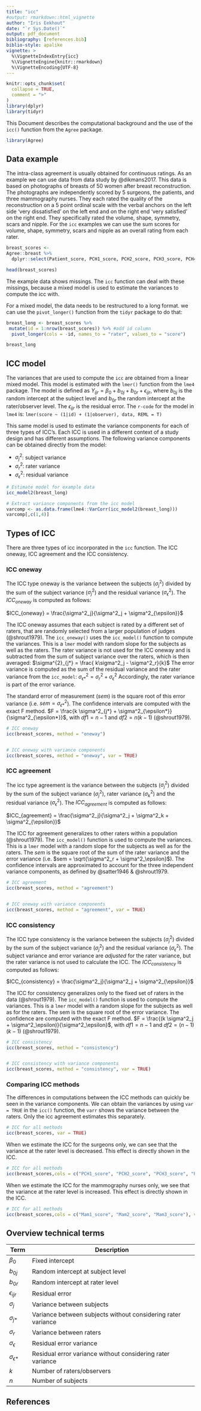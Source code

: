 ```yaml
---
title: "icc"
#output: rmarkdown::html_vignette
author: "Iris Eekhout"
date: "`r Sys.Date()`"
output: pdf_document
bibliography: [references.bib]
biblio-style: apalike
vignette: >
  %\VignetteIndexEntry{icc}
  %\VignetteEngine{knitr::rmarkdown}
  %\VignetteEncoding{UTF-8}
---
```


```r
knitr::opts_chunk$set(
  collapse = TRUE,
  comment = ">"
)
library(dplyr)
library(tidyr)
```

This Document describes the computational background and the use of the `icc()` function from the `Agree` package.

```r
library(Agree)
```

## Data example

The intra-class agreement is usually obtained for continuous ratings. As an example we can use data from data study by @dikmans2017. This data is based on photographs of breasts of 50 women after breast reconstruction. The photographs are independently scored by 5 surgeons, the patients, and three mammography nurses. They each rated the quality of the reconstruction on a 5 point ordinal scale with the verbal anchors on the left side ‘very dissatisfied’ on the left end and on the right end ‘very satisfied’ on the right end. They specifically rated the volume, shape, symmetry, scars and nipple. For the `icc` examples we can use the sum scores for volume, shape, symmetry, scars and nipple as an overall rating from each rater. 


```r
breast_scores <- 
Agree::breast %>%
  dplyr::select(Patient_score, PCH1_score, PCH2_score, PCH3_score, PCH4_score, PCH5_score, Mam1_score, Mam2_score, Mam3_score)

head(breast_scores)

```

The example data shows missings. The `icc` function can deal with these missings, because a mixed model is used to estimate the variances to compute the icc with.

For a mixed model, the data needs to be restructured to a long format. we can use the `pivot_longer()` function from the `tidyr` package to do that:

```r
breast_long <- breast_scores %>%
 mutate(id = 1:nrow(breast_scores)) %>% #add id column
  pivot_longer(cols = -id, names_to = "rater", values_to = "score")

breast_long
```

## ICC model

The variances that are used to compute the `icc` are obtained from a linear mixed model. This model is estimated with the `lmer()` function from the `lme4` package. The model is defined as $Y_{ijr} = \beta_0 + b_{0j} + b_{0r} + \epsilon_{ijr}$, where $b_{0j}$ is the random intercept at the subject level and $b_{0r}$ the random intercept at the rater/observer level. The $\epsilon_{ijr}$ is the residual error. The `r-code` for the model in `lme4` is: `lmer(score ~ (1|id) + (1|observer), data, REML = T)`

This same model is used to estimate the variance components for each of three types of ICC's. Each ICC is used in a different context of a study design and has different assumptions. The following variance components can be obtained directly from the model:

- $\sigma^2_j$: subject variance
- $\sigma^2_r$: rater variance
- $\sigma^2_\epsilon$: residual variance


```r
# Estimate model for example data
icc_model2(breast_long)

# Extract variance components from the icc model
varcomp <- as.data.frame(lme4::VarCorr(icc_model2(breast_long)))
varcomp[,c(1,4)]
```

## Types of ICC

There are three types of icc incorporated in the `icc` function. The ICC oneway, ICC agreement and the ICC consistency. 


### ICC oneway

The ICC type oneway is the variance between the subjects ($\sigma^2_j$) divided by the sum of the subject variance ($\sigma^2_j$) and the residual variance ($\sigma^2_{\epsilon}$). The $ICC_{oneway}$ is computed as follows: 

$ICC_{oneway} = \frac{\sigma^2_j}{\sigma^2_j + \sigma^2_{\epsilon}}$


The ICC oneway assumes that each subject is rated by a different set of raters, that are randomly selected from a larger population of judges (@shrout1979). The `icc_oneway()` uses the `icc_model()` function to compute the variances. This is a `lmer` model with  random slope for the subjects as well as the raters. The rater variance is not used for the ICC oneway and is subtracted from the sum of subject variance over the raters, which is then averaged: $\sigma^{2}_{j*} = \frac{ k\sigma^2_j - \sigma^2_r}{k}$ The error variance is computed as the sum of the residual variance and the rater variance from the `icc_model`: $\sigma^2_{\epsilon*} = \sigma^2_r + \sigma^2_\epsilon$ Accordingly, the rater variance is part of the error variance. 


The standard error of measurement ($sem$) is the square root of this error variance (i.e. $sem = \sigma^2_{\epsilon*}$). The confidence intervals are computed with the exact F method. $F = \frac{k  \sigma^2_{j*} + \sigma^2_{\epsilon*}}{\sigma^2_{\epsilon*}}$, with $df1 = n - 1$ and $df2 = n  (k - 1)$ (@shrout1979).


```r
# ICC oneway 
icc(breast_scores, method = "oneway")


# ICC oneway with variance components
icc(breast_scores, method = "oneway", var = TRUE)
```


### ICC agreement

The icc type agreement is the variance between the subjects ($\sigma^2_j$) divided by the sum of the subject variance ($\sigma^2_j$), rater variance ($\sigma^2_k$) and the residual variance ($\sigma^2_\epsilon$). The $ICC_{agreement}$ is computed as follows:

$ICC_{agreement} = \frac{\sigma^2_j}{\sigma^2_j + \sigma^2_k + \sigma^2_{\epsilon}}$

The ICC for agreement generalizes to other raters within a population (@shrout1979). The `icc_model()` function is used to compute the variances. This is a `lmer` model with a random slope for the subjects as well as for the raters. The $sem$ is the square root of the sum of the rater variance and the error variance (i.e. $sem = \sqrt{\sigma^2_r + \sigma^2_\epsilon}$). The confidence intervals are approximated to account for the three independent variance components, as defined by @satter1946 & @shrout1979.

```r
# ICC agreement 
icc(breast_scores, method = "agreement")


# ICC oneway with variance components
icc(breast_scores, method = "agreement", var = TRUE)
```

### ICC consistency

The ICC type consistency is the variance between the subjects ($\sigma^2_j$) divided by the sum of the subject variance ($\sigma^2_j$) and the residual variance ($\sigma^2_\epsilon$). The subject variance and error variance are *adjusted* for the rater variance, but the rater variance is not used to calculate the ICC. The $ICC_{consistency}$ is computed as follows:

$ICC_{consistency} = \frac{\sigma^2_j}{\sigma^2_j + \sigma^2_{\epsilon}}$


The ICC for consistency generalizes only to the fixed set of raters in the data (@shrout1979). The `icc_model()` function is used to compute the variances. This is a `lmer` model with a random slope for the subjects as well as for the raters. The sem is the square root of the error variance. The confidence are computed with the exact F method. $F = \frac{(k  \sigma^2_j + \sigma^2_\epsilon)}{\sigma^2_\epsilon}$, with $df1 = n - 1$ and $df2 = (n - 1)  (k - 1)$ (@shrout1979).

```r
# ICC consistency 
icc(breast_scores, method = "consistency")


# ICC consistency with variance components
icc(breast_scores, method = "consistency", var = TRUE)

```



### Comparing ICC methods

The differences in computations between the ICC methods can quickly be seen in the variance components. We can obtain the variances by using `var = TRUE` in the `icc()` function, the `varr` shows the variance between the raters. Only the icc agreement estimates this separately.

```r
# ICC for all methods
icc(breast_scores, var = TRUE)

```

When we estimate the ICC for the surgeons only, we can see that the variance at the rater level is decreased. This effect is directly shown in the ICC.

```r
# ICC for all methods
icc(breast_scores,cols = c("PCH1_score", "PCH2_score", "PCH3_score", "PCH4_score", "PCH5_score"), var = TRUE)

```

When we estimate the ICC for the mammography nurses only, we see that the variance at the rater level is increased. This effect is directly shown in the ICC.

```r
# ICC for all methods
icc(breast_scores,cols = c("Mam1_score", "Mam2_score", "Mam3_score"), var = TRUE)

```

## Overview technical terms

|Term |Description|
|-----|------------------------------------|
|$\beta_0$|Fixed intercept|
|$b_{0j}$|Random intercept at subject level|
|$b_{0r}$|Random intercept at rater level|
|$\epsilon_{ijr}$|Residual error|
|$\sigma_j$|Variance between subjects|
|$\sigma_{j*}$|Variance between subjects without considering rater variance|
|$\sigma_r$|Variance between raters|
|$\sigma_\epsilon$|Residual error variance|
|$\sigma_{\epsilon*}$|Residual error variance without considering rater variance|
|$k$|Number of raters/observers|
|$n$|Number of subjects|


## References

